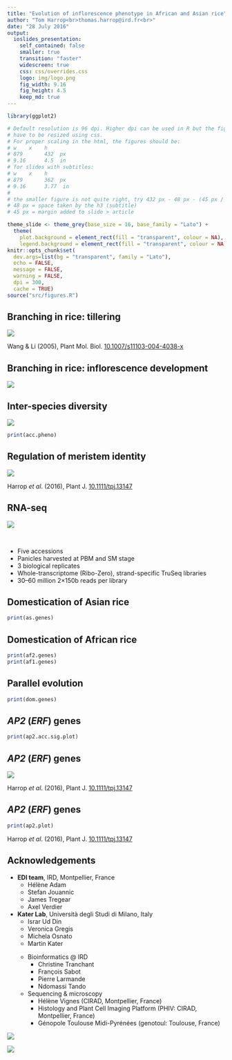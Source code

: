 ```yaml
---
title: "Evolution of inflorescence phenotype in African and Asian rice"
author: "Tom Harrop<br>thomas.harrop@ird.fr<br>"
date: "28 July 2016"
output:
  ioslides_presentation:
    self_contained: false
    smaller: true
    transition: "faster"
    widescreen: true
    css: css/overrides.css
    logo: img/logo.png
    fig_width: 9.16
    fig_height: 4.5
    keep_md: true
---
```


```r

library(ggplot2)

# Default resolution is 96 dpi. Higher dpi can be used in R but the figures
# have to be resized using css.
# For proper scaling in the html, the figures should be:
# w    x    h
# 879       432  px
# 9.16      4.5  in
# for slides with subtitles:
# w    x    h
# 879       362  px
# 9.16      3.77  in
#
# the smaller figure is not quite right, try 432 px - 48 px - (45 px / 2)
# 48 px = space taken by the h3 (subtitle)
# 45 px = margin added to slide > article 

theme_slide <- theme_grey(base_size = 16, base_family = "Lato") +
  theme(
    plot.background = element_rect(fill = "transparent", colour = NA),
    legend.background = element_rect(fill = "transparent", colour = NA))
knitr::opts_chunk$set(
  dev.args=list(bg = "transparent", family = "Lato"),
  echo = FALSE,
  message = FALSE,
  warning = FALSE,
  dpi = 300,
  cache = TRUE)
source("src/figures.R")
```

## Branching in rice: tillering

![](img/tillering.png)

<footer class="source2">Wang & Li (2005), Plant Mol. Biol. <a href="https://link.springer.com/article/10.1007%2Fs11103-004-4038-x">10.1007/s11103-004-4038-x</a></footer>

## Branching in rice: inflorescence development

![](img/panicles.png)

## Inter-species diversity

![](img/spec_photos.png)

```r
print(acc.pheno)
```

## Regulation of meristem identity

![](img/meristem_identities.png)

<footer class="source2">Harrop <em>et al</em>. (2016), Plant J. <a href="http://onlinelibrary.wiley.com/doi/10.1111/tpj.13147/full">10.1111/tpj.13147</a></footer>

## RNA-seq

![](img/clearing.png)

<br>
 
* Five accessions
* Panicles harvested at PBM and SM stage
* 3 biological replicates
* Whole-transcriptome (Ribo-Zero), strand-specific TruSeq libraries
* 30–60 million 2×150b reads per library

## Domestication of Asian rice

```r
print(as.genes)
```

## Domestication of African rice

```r
print(af2.genes)
print(af1.genes)
```

## Parallel evolution

```r
print(dom.genes)
```

## *AP2* (*ERF*) genes

```r
print(ap2.acc.sig.plot)
```

## *AP2* (*ERF*) genes

![](img/lmdFigure.png)

<footer class="source2">Harrop <em>et al</em>. (2016), Plant J. <a href="http://onlinelibrary.wiley.com/doi/10.1111/tpj.13147/full">10.1111/tpj.13147</a></footer>

## *AP2* (*ERF*) genes

```r
print(ap2.plot)
```

<footer class="source2">Harrop <em>et al</em>. (2016), Plant J. <a href="http://onlinelibrary.wiley.com/doi/10.1111/tpj.13147/full">10.1111/tpj.13147</a></footer>

## Acknowledgements

<div class="columns-2">

*  **EDI team**, IRD, Montpellier, France
    * Hélène Adam
    * Stefan Jouannic
    * James Tregear
    * Axel Verdier

*  **Kater Lab**, Università degli Studi di Milano, Italy
    * Israr Ud Din
    * Veronica Gregis
    * Michela Osnato
    * Martin Kater

</ul><ul>

* Bioinformatics @ IRD
    * Christine Tranchant
    * François Sabot
    * Pierre Larmande
    * Ndomassi Tando

* Sequencing & microscopy
    * Hélène Vignes (CIRAD, Montpellier, France)
    * Histology and Plant Cell Imaging Platform (PHIV: CIRAD, Montpellier, France)
    * Génopole Toulouse Midi-Pyrénées (genotoul: Toulouse, France)
    
</div>

![](img/agropolis.png)

![](img/cariplo.png)